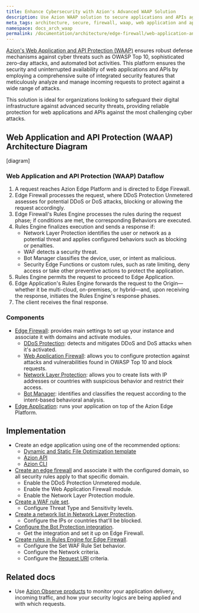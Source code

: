 ```yaml
---
title: Enhance Cybersecurity with Azion's Advanced WAAP Solution
description: Use Azion WAAP solution to secure applications and APIs against cyber threats from OWASP Top 10, sophisticated zero-day attacks, and automated bot activities.
meta_tags: architecture, secure, firewall, waap, web application and api protection, waf
namespace: docs_arch_waap
permalink: /documentation/architecture/edge-firewall/web-application-and-api-protection-waap/
---
```


[Azion's Web Application and API Protection (WAAP)]() ensures robust defense mechanisms against cyber threats such as OWASP Top 10, sophisticated zero-day attacks, and automated bot activities. This platform ensures the security and uninterrupted availability of web applications and APIs by employing a comprehensive suite of integrated security features that meticulously analyze and manage incoming requests to protect against a wide range of attacks.

This solution is ideal for organizations looking to safeguard their digital infrastructure against advanced security threats, providing reliable protection for web applications and APIs against the most challenging cyber attacks.

## Web Application and API Protection (WAAP) Architecture Diagram

[diagram]

### Web Application and API Protection (WAAP) Dataflow

1. A request reaches Azion Edge Platform and is directed to Edge Firewall.
2. Edge Firewall processes the request, where DDoS Protection Unmetered assesses for potential DDoS or DoS attacks, blocking or allowing the request accordingly.
3. Edge Firewall's Rules Engine processes the rules during the request phase; if conditions are met, the corresponding Behaviors are executed.
4. Rules Engine finalizes execution and sends a response if:
    - Network Layer Protection identifies the user or network as a potential threat and applies configured behaviors such as blocking or penalties.
    - WAF detects a security threat.
    - Bot Manager classifies the device, user, or intent as malicious.
    - Security Edge Functions or custom rules, such as rate limiting, deny access or take other preventive actions to protect the application.
5. Rules Engine permits the request to proceed to Edge Application.
6. Edge Application's Rules Engine forwards the request to the Origin—whether it be multi-cloud, on-premises, or hybrid—and, upon receiving the response, initiates the Rules Engine's response phases.
7. The client receives the final response.

### Components

- [Edge Firewall](/en/documentation/products/secure/edge-firewall/): provides main settings to set up your instance and associate it with domains and activate modules.
    - [DDoS Protection](en/documentation/products/secure/edge-firewall/ddos-protection/): detects and mitigates DDoS and DoS attacks when it's activated.
    - [Web Application Firewall](/en/documentation/products/secure/edge-firewall/web-application-firewall/): allows you to configure protection against attacks and vulnerabilities found in OWASP Top 10 and block requests.
    - [Network Layer Protection](/en/documentation/products/secure/edge-firewall/network-layer-protection/): allows you to create lists with IP addresses or countries with suspicious behavior and restrict their access.
    - [Bot Manager](/en/documentation/products/guides/bot-manager/): identifies and classifies the request according to the intent-based behavioral analysis.
- [Edge Application](/en/documentation/products/build/edge-application/): runs your application on top of the Azion Edge Platform.

## Implementation

- Create an edge application using one of the recommended options:
    - [Dynamic and Static File Optimization template](/en/documentation/products/guides/dynamic-and-static-file-optimization-template/)
    - [Azion API](https://api.azion.com/#d43c5509-fb99-4b20-a7bd-64f0924af352)
    - [Azion CLI](/en/documentation/products/azion-cli/overview/)
- [Create an edge firewall](/en/documentation/products/guides/secure/edge-firewall-configure-main-settings/) and associate it with the configured domain, so all security rules apply to that specific domain.
    - Enable the DDoS Protection Unmetered module.
    - Enable the Web Application Firewall module.
    - Enable the Network Layer Protection module.
- [Create a WAF rule set](/en/documentation/products/guides/secure/create-waf-rule-set/).
    - Configure Threat Type and Sensitivity levels.
- [Create a network list in Network Layer Protection](/en/documentation/products/guides/blocklists-ip-addresses-edge/).
    - Configure the IPs or countries that'll be blocked.
- [Configure the Bot Protection integration](/en/documentation/products/guides/bot-protection/).
    - Get the integration and set it up on Edge Firewall.
- [Create rules in Rules Engine for Edge Firewall](/en/documentation/products/guides/secure/work-with-rules-engine/).
    - Configure the Set WAF Rule Set behavior.
    - Configure the Network criteria.
    - Configure the [Request URI](/en/documentation/products/guides/bot-protection/#setting-up-the-rules-engine) criteria.

## Related docs

- Use [Azion Observe products](/en/documentation/products/observe/overview/) to monitor your application delivery, incoming traffic, and how your security logics are being applied and with which requests.

